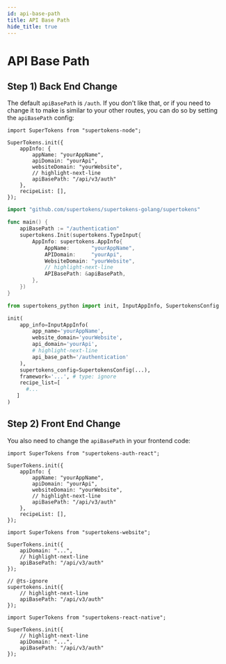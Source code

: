 ```yaml
---
id: api-base-path
title: API Base Path
hide_title: true
---
```


<!-- COPY DOCS -->
<!-- ./thirdpartyemailpassword/common-customizations/changing-base-path/api-base-path.mdx -->


# API Base Path

## Step 1) Back End Change 

The default `apiBasePath` is `/auth`. If you don't like that, or if you need to change it to make is similar to your other routes, you can do so by setting the `apiBasePath` config:

<BackendSDKTabs>
<TabItem value="nodejs">

```tsx
import SuperTokens from "supertokens-node";

SuperTokens.init({
    appInfo: {
        appName: "yourAppName",
        apiDomain: "yourApi",
        websiteDomain: "yourWebsite",
        // highlight-next-line
        apiBasePath: "/api/v3/auth"
    },
    recipeList: [],
});
```
</TabItem>
<TabItem value="go">

```go
import "github.com/supertokens/supertokens-golang/supertokens"

func main() {
	apiBasePath := "/authentication"
	supertokens.Init(supertokens.TypeInput{
		AppInfo: supertokens.AppInfo{
			AppName:       "yourAppName",
			APIDomain:     "yourApi",
			WebsiteDomain: "yourWebsite",
			// highlight-next-line
			APIBasePath: &apiBasePath,
		},
	})
}
```
</TabItem>
<TabItem value="python">

```python
from supertokens_python import init, InputAppInfo, SupertokensConfig

init(
    app_info=InputAppInfo(
        app_name='yourAppName',
        website_domain='yourWebsite',
        api_domain='yourApi',
        # highlight-next-line
        api_base_path='/authentication'
    ),
    supertokens_config=SupertokensConfig(...),
    framework='...', # type: ignore
    recipe_list=[
      #...
   ]
)
```

</TabItem>
</BackendSDKTabs>

## Step 2) Front End Change

You also need to change the `apiBasePath` in your frontend code:
 
<FrontendSDKTabs>
<TabItem value="reactjs">

```tsx
import SuperTokens from "supertokens-auth-react";

SuperTokens.init({
    appInfo: {
        appName: "yourAppName",
        apiDomain: "yourApi",
        websiteDomain: "yourWebsite",
        // highlight-next-line
        apiBasePath: "/api/v3/auth"
    },
    recipeList: [],
});
```
</TabItem>
<TabItem value="vanillajs">

<NpmOrScriptTabs>
<TabItem value="npm">

```tsx
import SuperTokens from "supertokens-website";

SuperTokens.init({
    apiDomain: "...",
    // highlight-next-line
    apiBasePath: "/api/v3/auth"
});
```

</TabItem>
<TabItem value="script">

```tsx
// @ts-ignore
supertokens.init({
    // highlight-next-line
    apiBasePath: "/api/v3/auth"
});
```

</TabItem>
</NpmOrScriptTabs>

</TabItem>
<TabItem value="react-native">

```tsx
import SuperTokens from "supertokens-react-native";

SuperTokens.init({
    // highlight-next-line
    apiDomain: "...",
    apiBasePath: "/api/v3/auth"
});
```
</TabItem>
</FrontendSDKTabs>